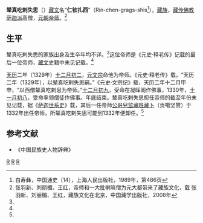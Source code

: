 '''辇真吃剌失思'''（{{bd|？||？|}}）[[藏文|藏文]]名“'''仁钦扎西'''”（Rin-chen-grags-shis<ref name=bai>白寿彝，中国通史（14），上海人民出版社，1989年，第486页</ref>），[[藏族|藏族]]，[[藏传佛教|藏传佛教]][[萨迦派|萨迦派]]高僧，[[元朝|元朝]][[帝师|帝师]]。<ref name=zhang>张羽新、刘丽楣、王红，帝师和一大批喇嘛僧为元大都带来了藏族文化，载 张羽新、刘丽楣、王红，藏族文化在北京，中国藏学出版社，2008年</ref>

==生平==
辇真吃剌失思的家族出身及生卒年均不详。<ref name=bai/>这位帝师是《元史·释老传》记载的最后一位帝师，[[藏文|藏文]]史籍中未见记载。<ref name=zhang/>

[[天历_(元朝)|天历]]二年（1329年）[[十二月初二|十二月初二]]，[[元文宗|元文宗]]命他为帝师。《元史·释老传》载，“天历二年（1329年），以辇真吃剌失思嗣。”《元史·文宗纪》载，天历二年十二月甲申，“以西僧辇真吃剌思为帝师。”[[十二月初九|十二月初九]]，受命在凝晖阁作佛事，1330年，[[十一月初八|十一月初八]]，受命率领僧徒作佛事。年底结束。辇真吃剌失思担任帝师的截至年份未见记载，据《[[萨迦世系史|萨迦世系史]]》载，其后一任帝师[[公哥兒监藏班藏卜|公哥兒监藏班藏卜]]（贡噶坚赞）于1332年出任帝师，所辇真吃剌失思可能到1332年便卸任。<ref name=zhang/>
{{start box}}
{{s-before|[[贡噶雷必迥乃坚赞贝桑布|贡噶雷必迥乃坚赞贝桑布]]}}
{{s-title|[[元朝|元朝]][[帝师|帝师]]|1329年—1332年}}
{{s-after|[[公哥兒监藏班藏卜|公哥兒监藏班藏卜]]}}
{{end box}}
==参考文献==
{{reflist}}
*《中国民族史人物辞典》
[[Category:薩迦派人物|R]]
[[Category:元朝帝师|R]]
[[Category:萨迦人|R]]